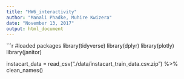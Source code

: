 ```yaml
---
title: "HW6_interactivity"
author: "Manali Phadke, Muhire Kwizera"
date: "November 13, 2017"
output: html_document
---
```


```r
#loaded packages 
library(tidyverse)
library(dplyr)
library(plotly)
library(janitor)

instacart_data = read_csv("./data/instacart_train_data.csv.zip") %>%
  clean_names()

